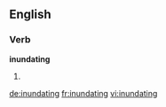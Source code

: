 ==English==

===Verb===
'''inundating'''

# {{present participle of|[[inundate]]}}

[[de:inundating]]
[[fr:inundating]]
[[vi:inundating]]